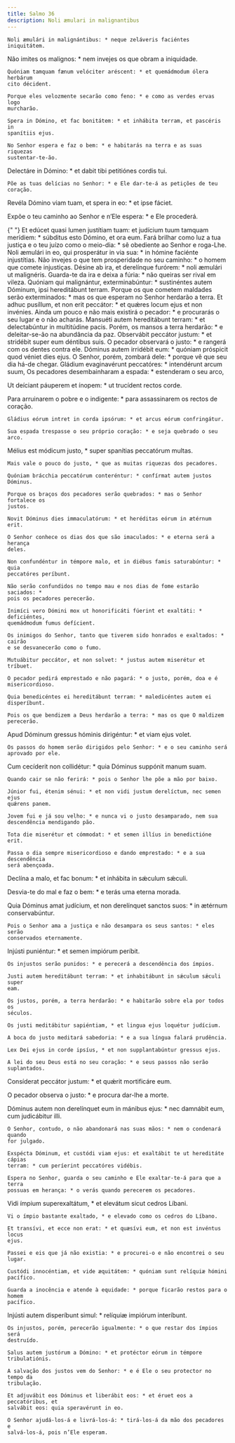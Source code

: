```yaml
---
title: Salmo 36
description: Noli æmulari in malignantibus
---
```


<div class="side-by-side not-content">

    Noli æmulári in malignántibus: * neque zeláveris faciéntes iniquitátem.

Não imites os malignos: \* nem invejes os que obram a iniquidade.

    Quóniam tamquam fænum velóciter aréscent: * et quemádmodum ólera herbárum
    cito décident.

    Porque eles velozmente secarão como feno: * e como as verdes ervas logo
    murcharão.

    Spera in Dómino, et fac bonitátem: * et inhábita terram, et pascéris in
    spanítiis ejus.

    No Senhor espera e faz o bem: * e habitarás na terra e as suas riquezas
    sustentar-te-ão.

Delectáre in Dómino: \* et dabit tibi petitiónes cordis tui.

    Põe as tuas delícias no Senhor: * e Ele dar-te-á as petições de teu coração.

Revéla Dómino viam tuam, et spera in eo: \* et ipse fáciet.</span>

Expõe o teu caminho ao Senhor e n’Ele espera: \* e Ele procederá.

{" "}
<span>
  Et edúcet quasi lumen justítiam tuam: et judícium tuum tamquam merídiem: *
  súbditus esto Dómino, et ora eum. Fará brilhar como luz a tua justiça e o teu
  juízo como o meio-dia: * sê obediente ao Senhor e roga-Lhe. Noli æmulári in
  eo, qui prosperátur in via sua: * in hómine faciénte injustítias. Não invejes
  o que tem prosperidade no seu caminho: * o homem que comete injustiças. Désine
  ab ira, et derelínque furórem: * noli æmulári ut malignéris. Guarda-te da ira
  e deixa a fúria: * não queiras ser rival em vileza. Quóniam qui malignántur,
  exterminabúntur: * sustinéntes autem Dóminum, ipsi hereditábunt terram. Porque
  os que cometem maldades serão exterminados: * mas os que esperam no Senhor
  herdarão a terra. Et adhuc pusíllum, et non erit peccátor: * et quǽres locum
  ejus et non invénies. Ainda um pouco e não mais existirá o pecador: * e
  procurarás o seu lugar e o não acharás. Mansuéti autem hereditábunt terram: *
  et delectabúntur in multitúdine pacis. Porém, os mansos a terra herdarão: * e
  deleitar-se-ão na abundância da paz. Observábit peccátor justum: * et
  stridébit super eum déntibus suis. O pecador observará o justo: * e rangerá
  com os dentes contra ele. Dóminus autem irridébit eum: * quóniam próspicit
  quod véniet dies ejus. O Senhor, porém, zombará dele: * porque vê que seu dia
  há-de chegar. Gládium evaginavérunt peccatóres: * intendérunt arcum suum,
</span>
Os pecadores desembainharam a espada: * estenderam o seu arco,

Ut deíciant páuperem et ínopem: \* ut trucídent rectos corde.

  <span>
    Para arruinarem o pobre e o indigente: * para assassinarem os rectos de
    coração.
 
    Gládius eórum intret in corda ipsórum: * et arcus eórum confringátur.
 
    Sua espada trespasse o seu próprio coração: * e seja quebrado o seu arco.

Mélius est módicum justo, \* super spanítias peccatórum multas.

    Mais vale o pouco do justo, * que as muitas riquezas dos pecadores.

    Quóniam brácchia peccatórum conteréntur: * confírmat autem justos Dóminus.

    Porque os braços dos pecadores serão quebrados: * mas o Senhor fortalece os
    justos.

    Novit Dóminus dies immaculatórum: * et heréditas eórum in ætérnum erit.

    O Senhor conhece os dias dos que são imaculados: * e eterna será a herança
    deles.

    Non confundéntur in témpore malo, et in diébus famis saturabúntur: * quia
    peccatóres períbunt.

    Não serão confundidos no tempo mau e nos dias de fome estarão saciados: *
    pois os pecadores perecerão.

    Inimíci vero Dómini mox ut honorificáti fúerint et exaltáti: * deficiéntes,
    quemádmodum fumus defícient.

    Os inimigos do Senhor, tanto que tiverem sido honrados e exaltados: * cairão
    e se desvanecerão como o fumo.

    Mutuábitur peccátor, et non solvet: * justus autem miserétur et tríbuet.

    O pecador pedirá emprestado e não pagará: * o justo, porém, doa e é
    misericordioso.

    Quia benedicéntes ei hereditábunt terram: * maledicéntes autem ei
    disperíbunt.

    Pois os que bendizem a Deus herdarão a terra: * mas os que O maldizem
    perecerão.

Apud Dóminum gressus hóminis dirigéntur: \* et viam ejus volet.

    Os passos do homem serão dirigidos pelo Senhor: * e o seu caminho será
    aprovado por ele.

Cum cecíderit non collidétur: \* quia Dóminus suppónit manum suam.

    Quando cair se não ferirá: * pois o Senhor lhe põe a mão por baixo.

    Júnior fui, étenim sénui: * et non vidi justum derelíctum, nec semen ejus
    quǽrens panem.

    Jovem fui e já sou velho: * e nunca vi o justo desamparado, nem sua
    descendência mendigando pão.

    Tota die miserétur et cómmodat: * et semen illíus in benedictióne erit.

    Passa o dia sempre misericordioso e dando emprestado: * e a sua descendência
    será abençoada.

Declína a malo, et fac bonum: \* et inhábita in sǽculum sǽculi.</span>

Desvia-te do mal e faz o bem: \* e terás uma eterna morada.

  <span>
    Quia Dóminus amat judícium, et non derelínquet sanctos suos: * in ætérnum
    conservabúntur.
 
    Pois o Senhor ama a justiça e não desampara os seus santos: * eles serão
    conservados eternamente.

Injústi puniéntur: \* et semen impiórum períbit.

    Os injustos serão punidos: * e perecerá a descendência dos ímpios.

    Justi autem hereditábunt terram: * et inhabitábunt in sǽculum sǽculi super
    eam.

    Os justos, porém, a terra herdarão: * e habitarão sobre ela por todos os
    séculos.

    Os justi meditábitur sapiéntiam, * et lingua ejus loquétur judícium.

    A boca do justo meditará sabedoria: * e a sua língua falará prudência.

    Lex Dei ejus in corde ipsíus, * et non supplantabúntur gressus ejus.

    A lei do seu Deus está no seu coração: * e seus passos não serão
    suplantados.

Consíderat peccátor justum: \* et quǽrit mortificáre eum.</span>

O pecador observa o justo: \* e procura dar-lhe a morte.

  <span>
    Dóminus autem non derelínquet eum in mánibus ejus: * nec damnábit eum, cum
    judicábitur illi.
 
    O Senhor, contudo, o não abandonará nas suas mãos: * nem o condenará quando
    for julgado.
 
    Exspécta Dóminum, et custódi viam ejus: et exaltábit te ut hereditáte cápias
    terram: * cum períerint peccatóres vidébis.
 
    Espera no Senhor, guarda o seu caminho e Ele exaltar-te-á para que a terra
    possuas em herança: * o verás quando perecerem os pecadores.

Vidi ímpium superexaltátum, \* et elevátum sicut cedros Líbani.

    Vi o ímpio bastante exaltado, * e elevado como os cedros do Líbano.

    Et transívi, et ecce non erat: * et quæsívi eum, et non est invéntus locus
    ejus.

    Passei e eis que já não existia: * e procurei-o e não encontrei o seu lugar.

    Custódi innocéntiam, et vide æquitátem: * quóniam sunt relíquiæ hómini
    pacífico.

    Guarda a inocência e atende à equidade: * porque ficarão restos para o homem
    pacífico.

Injústi autem disperíbunt simul: \* relíquiæ impiórum interíbunt.

    Os injustos, porém, perecerão igualmente: * o que restar dos ímpios será
    destruído.

    Salus autem justórum a Dómino: * et protéctor eórum in témpore
    tribulatiónis.

    A salvação dos justos vem do Senhor: * e é Ele o seu protector no tempo da
    tribulação.

    Et adjuvábit eos Dóminus et liberábit eos: * et éruet eos a peccatóribus, et
    salvábit eos: quia speravérunt in eo.

    O Senhor ajudá-los-á e livrá-los-á: * tirá-los-á da mão dos pecadores e
    salvá-los-á, pois n’Ele esperam.

</div>
